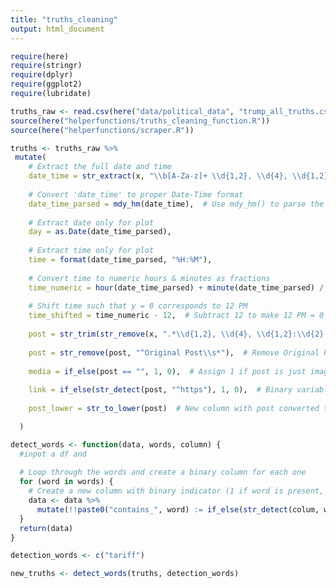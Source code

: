 ```yaml
---
title: "truths_cleaning"
output: html_document
---
```


```r
require(here)
require(stringr)
require(dplyr)
require(ggplot2)
require(lubridate)
```


```r
truths_raw <- read.csv(here("data/political_data", "trump_all_truths.csv"))
source(here("helperfunctions/truths_cleaning_function.R"))
source(here("helperfunctions/scraper.R"))
```












```r
truths <- truths_raw %>%
 mutate(
    # Extract the full date and time
    date_time = str_extract(x, "\\b[A-Za-z]+ \\d{1,2}, \\d{4}, \\d{1,2}:\\d{2} [APM]{2}\\b"),
    
    # Convert 'date_time' to proper Date-Time format
    date_time_parsed = mdy_hm(date_time),  # Use mdy_hm() to parse the datetime
    
    # Extract date only for plot
    day = as.Date(date_time_parsed),
    
    # Extract time only for plot
    time = format(date_time_parsed, "%H:%M"),
    
    # Convert time to numeric hours & minutes as fractions
    time_numeric = hour(date_time_parsed) + minute(date_time_parsed) / 60,
    
    # Shift time such that y = 0 corresponds to 12 PM
    time_shifted = time_numeric - 12,  # Subtract 12 to make 12 PM = 0
    
    post = str_trim(str_remove(x, ".*\\d{1,2}, \\d{4}, \\d{1,2}:\\d{2} [APM]{2}\\s*")),
    
    post = str_remove(post, "^Original Post\\s*"),  # Remove Original Post string
    
    media = if_else(post == "", 1, 0),  # Assign 1 if post is just image/video, otherwise 0
    
    link = if_else(str_detect(post, "^https"), 1, 0),  # Binary variable for URLs -> starting with https
    
    post_lower = str_to_lower(post)  # New column with post converted to lowercase

  )
```


```r
detect_words <- function(data, words, column) {
  #inpot a df and 
  
  # Loop through the words and create a binary column for each one
  for (word in words) {
    # Create a new column with binary indicator (1 if word is present, 0 if not)
    data <- data %>%
      mutate(!!paste0("contains_", word) := if_else(str_detect(colum, word), 1, 0))
  }
  return(data)
}
```



```r
detection_words <- c("tariff")

new_truths <- detect_words(truths, detection_words)
```



